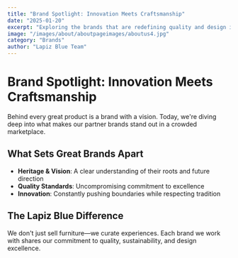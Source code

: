 ```yaml
---
title: "Brand Spotlight: Innovation Meets Craftsmanship"
date: "2025-01-20"
excerpt: "Exploring the brands that are redefining quality and design in the furniture industry."
image: "/images/about/aboutpageimages/aboutus4.jpg"
category: "Brands"
author: "Lapiz Blue Team"
---
```


# Brand Spotlight: Innovation Meets Craftsmanship

Behind every great product is a brand with a vision. Today, we're diving deep into what makes our partner brands stand out in a crowded marketplace.

## What Sets Great Brands Apart

- **Heritage & Vision**: A clear understanding of their roots and future direction
- **Quality Standards**: Uncompromising commitment to excellence
- **Innovation**: Constantly pushing boundaries while respecting tradition

## The Lapiz Blue Difference

We don't just sell furniture—we curate experiences. Each brand we work with shares our commitment to quality, sustainability, and design excellence.

